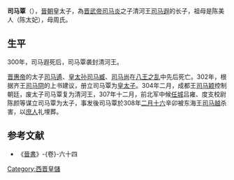 '''司马覃'''（{{bd|295年||308年|3月24日|}}），[[晉朝|晉朝]]皇太子，為[[晋武帝|晋武帝]][[司马炎|司马炎]]之子清河王[[司马遐|司马遐]]的长子，祖母是陈美人（陈太妃），母周氏。

==生平==
300年，司马遐死后，司马覃袭封清河王。

[[晋惠帝|晋惠帝]]的太子[[司马遹|司马遹]]、[[皇太孙|皇太孙]][[司马臧|司马臧]]、[[司马尚|司马尚]]在[[八王之乱|八王之乱]]中先后死亡。302年，根据齐王[[司马冏|司马冏]]的上书建议，册立司马覃为[[皇太子|皇太子]]。304年二月，成都王[[司马颖|司马颖]]控制朝廷，废太子司马覃复为清河王，307年十二月，前北军中候[[任城|任城]]吕雍、度支校尉陈颜等谋立司马覃为太子，事发後司马覃於308年[[二月十六|二月十六]]辛卯被东海王[[司马越|司马越]]杀害，以[[庶人|庶人]]礼埋葬。

==参考文献==
*《[[晉書|晉書]]》-{卷}-六十四

{{晉朝人物小作品}}
[[Category:西晋皇儲|Category:西晋皇儲]]